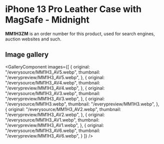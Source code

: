 
# iPhone 13 Pro Leather Case with MagSafe - Midnight

<Callout type='info' emoji='👉🏻'>**MM1H3ZM** is an order number for this product, used for search engines, auction websites and such.</Callout>

## Image gallery

<GalleryComponent
    images={[
      {
        original: "/everysource/MM1H3_AV5.webp",
        thumbnail: "/everypreview/MM1H3_AV5.webp",
      },
      {
        original: "/everysource/MM1H3_AV4.webp",
        thumbnail: "/everypreview/MM1H3_AV4.webp",
      },
      {
        original: "/everysource/MM1H3_AV3.webp",
        thumbnail: "/everypreview/MM1H3_AV3.webp",
      },
      {
        original: "/everysource/MM1H3.webp",
        thumbnail: "/everypreview/MM1H3.webp",
      },
      {
        original: "/everysource/MM1H3_AV2.webp",
        thumbnail: "/everypreview/MM1H3_AV2.webp",
      },
      {
        original: "/everysource/MM1H3_AV1.webp",
        thumbnail: "/everypreview/MM1H3_AV1.webp",
      },
      {
        original: "/everysource/MM1H3_AV6.webp",
        thumbnail: "/everypreview/MM1H3_AV6.webp",
      }
    ]}
  />
